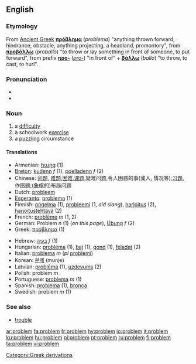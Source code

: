 {{see|Problem}}
==English==

===Etymology===
From [[Ancient Greek]] '''[[πρόβλημα]]''' (''problema'') "anything thrown forward, hindrance, obstacle, anything projecting, a headland, promontory", from '''[[προβάλλω]]''' (''proballo'') "to throw or lay something in front of someone, to put forward", from prefix '''[[προ-]]''' (''[[pro-]]'') "in front of" + '''[[βάλλω]]''' (''ballo'') "to throw, to cast, to hurl".

===Pronunciation===
* {{IPA|/pɹɒbləm/}}
* {{audio|en-us-problem.ogg|Audio (US)}}

===Noun===
{{en-noun}}

# a [[difficulty]]
# a schoolwork [[exercise]]
# a [http://en.wikipedia.org/wiki/Puzzle puzzling] circumstance

====Translations====
{{top}}
*Armenian: [[հարց]] [1]
*[[Breton]]: [[kudenn]] ''f'' (1), [[poelladenn]] ''f'' (2)
*Chinese: [[问题]], [[难题]],[[困难]],[[课题]],疑难问题,令人困惑的事(或人, 情况等);[[习题]], 作图题;([[象棋]]的)布局问题
*Dutch: [[probleem]] {{n}}
*[[Esperanto]]: [[problemo]] (1)
*Finnish: [[ongelma]] (1), [[probleemi]] (1, ''old slang''), [[harjoitus]] (2), [[harjoitustehtävä]] (2)
*French: [[problème]] ''m'' (1, 2)
*German: Problem ''n'' (1) (''on this page''), [[Übung]] ''f'' (2)
*Greek: [[πρόβλημα]] {{n}} (1)
{{mid}}
*Hebrew: [[בעיה]] ''f'' (1)
*Hungarian: [[probléma]] (1), [[baj]] (1), [[gond]] (1), [[feladat]] (2)
*Italian: [[problema]] ''m'' (''pl'' [[problemi]])
*Korean: [[문제]] (munje)
*Latvian: [[problēma]] {{f}} (1), [[uzdevums]] {{m}} (2)
*Polish: problem ''m''
*Portuguese: [[problema]] ''m'' (1)
*Spanish: [[problema]] {{m}} (1), [[bronca]] {{f}} {{italbrac|Mexico}}
*Swedish: problem ''m'' (1)
{{bottom}}

===See also===
*[[trouble]]

[[Category:Greek derivations]]

[[ar:problem]]
[[fa:problem]]
[[fr:problem]]
[[hy:problem]]
[[io:problem]]
[[it:problem]]
[[ku:problem]]
[[hu:problem]]
[[pl:problem]]
[[pt:problem]]
[[ru:problem]]
[[fi:problem]]
[[ta:problem]]
[[vi:problem]]